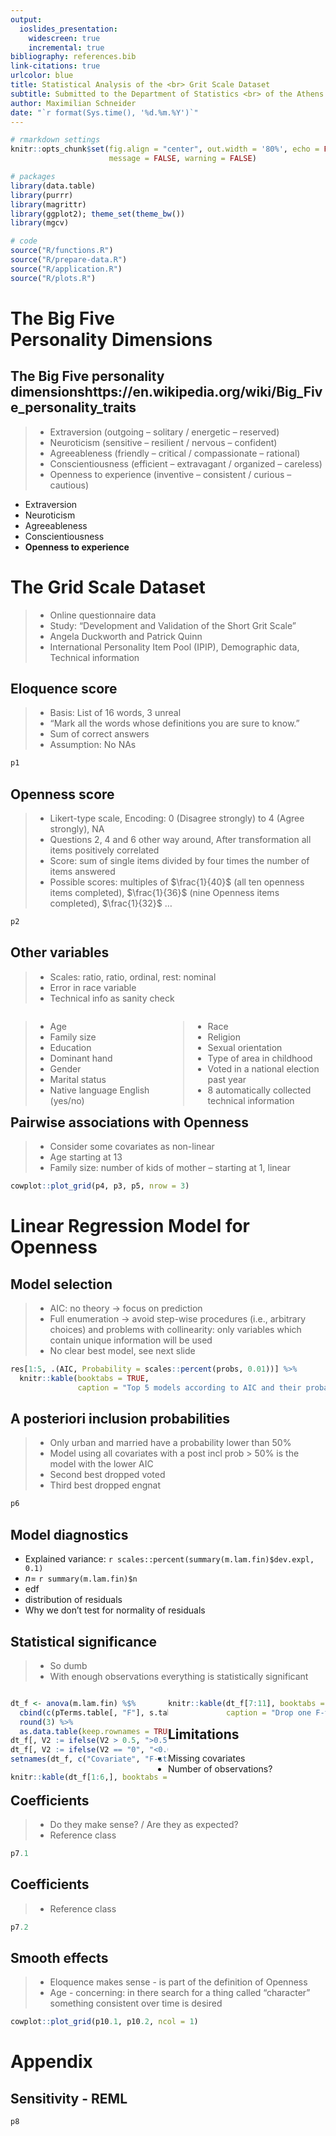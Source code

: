 ```yaml
---
output:
  ioslides_presentation:
    widescreen: true
    incremental: true
bibliography: references.bib
link-citations: true
urlcolor: blue
title: Statistical Analysis of the <br> Grit Scale Dataset
subtitle: Submitted to the Department of Statistics <br> of the Athens University of Economics and Business
author: Maximilian Schneider
date: "`r format(Sys.time(), '%d.%m.%Y')`"
---
```


<style>
.build > * {
    -webkit-transition: opacity 0ms ease-in-out !important;
    -webkit-transition-delay: 0ms !important;
    -moz-transition: opacity 0ms ease-in-out 0ms !important;
    -o-transition: opacity 0ms ease-in-out 0ms !important;
    transition: opacity 0ms ease-in-out 0ms !important;
}
slides > slide.title-slide {
    background-image: url('figures/background_title_page_1920x1080.jpg');
    background-size: 100% 100%;
}
slides > slide.dark {
    background-image: url('figures/background_title_page_1920x1080.jpg') !important;
    background-size: 100% 100% !important;
}
slides > slide.title-slide hgroup h1,
slides > slide.title-slide hgroup h2,
slides > slide.title-slide p,
slides > slide,
slides > slide hgroup h2 {
    color: black;
}
slides > slide.dark hgroup h2 {
    color: black;
    font-size: 72px;
    letter-spacing: 10;
}
div.footnotes {
    position: absolute;
    bottom: 0;
    margin-bottom: 10px;
    width: 80%;
    font-size: 0.6em;
}
table {
    caption-side: bottom
}
</style>

<script src="https://ajax.googleapis.com/ajax/libs/jquery/3.1.1/jquery.min.js"></script>
<script>
$(document).ready(function() {
  $('slide:not(.backdrop):not(.title-slide)').append('<div class=\"footnotes\">');

  $('footnote').each(function(index) {
    var text  = $(this).html();
    var fnNum = (index+1).toString();
    $(this).html(fnNum.sup());

    var footnote   = fnNum + '. ' + text + '<br/>';
    var oldContent = $(this).parents('slide').children('div.footnotes').html();
    var newContent = oldContent + footnote;
    $(this).parents('slide').children('div.footnotes').html(newContent);
  });
});
</script>

```r
# rmarkdown settings
knitr::opts_chunk$set(fig.align = "center", out.width = '80%', echo = FALSE, cache = FALSE,
                      message = FALSE, warning = FALSE)

# packages
library(data.table)
library(purrr)
library(magrittr)
library(ggplot2); theme_set(theme_bw())
library(mgcv)

# code
source("R/functions.R")
source("R/prepare-data.R")
source("R/application.R")
source("R/plots.R")
```

<!-- TODO

## Statistics

* REML is not suitable for model comparisons! Read wood chapter on model comparison
* Note edf of final model and its splines
* Classify level of measurement
* Give frequencies of categories
* Consider cumulative frequencies for ordinal variables and the median
* Mention outlier are not so important because of n > 4000
  * Try `mvoutlier::uni.plot()`
* Try `sjPlot::tab_corr()`
* Model diagnostic: problematic: skewness of residuals
* Look at internally and externally studentized residuals
  * Maybe plot them against each other
  * Or plot the t-distribution with the values (https://online.stat.psu.edu/stat462/node/247/) (maybe histogram + theoretical distribution) (see data analysis notes)

## Presentation

* How long: 10min + 5min questions
* Don't forget figure titles
-->

# The Big Five <br> Personality Dimensions

## The Big Five personality dimensions<footnote>https://en.wikipedia.org/wiki/Big_Five_personality_traits</footnote>

<div class="notes">
> - Extraversion (outgoing -- solitary / energetic -- reserved)
> - Neuroticism (sensitive -- resilient / nervous -- confident)
> - Agreeableness (friendly -- critical / compassionate -- rational)
> - Conscientiousness (efficient -- extravagant / organized -- careless)
> - Openness to experience (inventive -- consistent / curious -- cautious)
</div>

* Extraversion
* Neuroticism
* Agreeableness
* Conscientiousness
* **Openness to experience**

# The Grid Scale Dataset

<div class="notes">
> - Online questionnaire data
> - Study: "Development and Validation of the Short Grit Scale"
> - Angela Duckworth and Patrick Quinn
> - International Personality Item Pool (IPIP), Demographic data, Technical information
</div>

## Eloquence score

<div class="notes">
> - Basis: List of 16 words, 3 unreal
> - "Mark all the words whose definitions you are sure to know."
> - Sum of correct answers
> - Assumption: No NAs
</div>

```r
p1
```

## Openness score

<div class="notes">
> - Likert-type scale, Encoding: 0 (Disagree strongly) to 4 (Agree strongly), NA
> - Questions 2, 4 and 6 other way around, After transformation all items positively correlated
> - Score: sum of single items divided by four times the number of items answered
> - Possible scores: multiples of $\frac{1}{40}$ (all ten openness items completed), $\frac{1}{36}$ (nine Openness items completed), $\frac{1}{32}$ ...
</div>

```r
p2
```

## Other variables

<div class="notes">
> - Scales: ratio, ratio, ordinal, rest: nominal
> - Error in race variable
> - Technical info as sanity check
</div>

<div style="float: left; width: 50%;">
> * Age
> * Family size
> * Education
> * Dominant hand
> * Gender
> * Marital status
> * Native language English (yes/no)
</div>

<div style="float: right; width: 50%;">
> * Race
> * Religion
> * Sexual orientation
> * Type of area in childhood
> * Voted in a national election past year
> * 8 automatically collected technical information
</div>

## Pairwise associations with Openness

<div class="notes">
> - Consider some covariates as non-linear
> - Age starting at 13
> - Family size: number of kids of mother -- starting at 1, linear
</div>

```r
cowplot::plot_grid(p4, p3, p5, nrow = 3)
```

# Linear Regression Model for Openness

## Model selection

<div class="notes">
> - AIC: no theory $\rightarrow$ focus on prediction
> - Full enumeration $\rightarrow$ avoid step-wise procedures (i.e., arbitrary choices) and problems with collinearity: only variables which contain unique information will be used
> - No clear best model, see next slide
</div>

```r
res[1:5, .(AIC, Probability = scales::percent(probs, 0.01))] %>%
  knitr::kable(booktabs = TRUE,
               caption = "Top 5 models according to AIC and their probabilities to minimize the (estimated) information loss<footnote>Burnham, K. P.; Anderson, D. R. (2002), Model Selection and Multimodel Inference: A practical information-theoretic approach (2nd ed.), Springer-Verlag.</footnote>")
```

## A posteriori inclusion probabilities

<div class="notes">
> - Only urban and married have a probability lower than 50%
> - Model using all covariates with a post incl prob > 50% is the model with the lower AIC
> - Second best dropped voted
> - Third best dropped engnat
</div>


```r
p6
```

## Model diagnostics

* Explained variance: `r scales::percent(summary(m.lam.fin)$dev.expl, 0.1)`
* $n =$ `r summary(m.lam.fin)$n`
* edf
* distribution of residuals
* Why we don't test for normality of residuals

## Statistical significance

<div class="notes">
> - So dumb
> - With enough observations everything is statistically significant
</div>

<div style="float: left; width: 50%;">
```r
dt_f <- anova(m.lam.fin) %$%
  cbind(c(pTerms.table[, "F"], s.table[, "F"]), c(pTerms.pv, s.table[, "p-value"]) * 11) %>%
  round(3) %>%
  as.data.table(keep.rownames = TRUE)
dt_f[, V2 := ifelse(V2 > 0.5, ">0.5", V2)]
dt_f[, V2 := ifelse(V2 == "0", "<0.001", V2)]
setnames(dt_f, c("Covariate", "F-statistic", "p-value"))

knitr::kable(dt_f[1:6,], booktabs = TRUE)
```
</div>

<div style="float: right; width: 50%;">
```r
knitr::kable(dt_f[7:11], booktabs = TRUE,
             caption = "Drop one F-tests with Bonferroni correction (approximations for smooth terms<footnote>Wood, S.N. (2017). Generalized Additive Models: An Introduction with R, Second Edition (2nd ed.). Chapman and Hall/CRC.</footnote>)")
```
</div>

## Limitations

* Missing covariates
* Number of observations?

## Coefficients

<div class="notes">
> - Do they make sense? / Are they as expected?
> - Reference class
</div>

```r
p7.1
```

## Coefficients

<div class="notes">
> - Reference class
</div>

```r
p7.2
```

## Smooth effects

<div class="notes">
> - Eloquence makes sense - is part of the definition of Openness
> - Age - concerning: in there search for a thing called "character" something consistent over time is desired
</div>

```r
cowplot::plot_grid(p10.1, p10.2, ncol = 1)
```

# Appendix

## Sensitivity - REML

```r
p8
```

